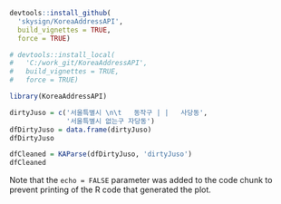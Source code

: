 ```r
devtools::install_github(
  'skysign/KoreaAddressAPI',
  build_vignettes = TRUE,
  force = TRUE)

# devtools::install_local(
#   'C:/work_git/KoreaAddressAPI',
#   build_vignettes = TRUE,
#   force = TRUE)
```


```r
library(KoreaAddressAPI)

dirtyJuso = c('서울특별시 \n\t   동작구 | |   사당동',
              '서울특별시 없는구 자당동')
dfDirtyJuso = data.frame(dirtyJuso)
dfDirtyJuso

dfCleaned = KAParse(dfDirtyJuso, 'dirtyJuso')
dfCleaned
```

Note that the `echo = FALSE` parameter was added to the code chunk to prevent printing of the R code that generated the plot.
